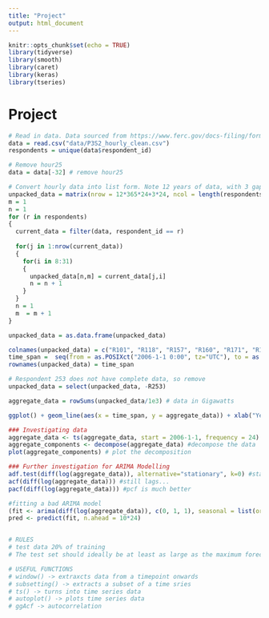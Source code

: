 ---
title: "Project"
output: html_document
---

```{r setup, include=FALSE}
knitr::opts_chunk$set(echo = TRUE)
library(tidyverse)
library(smooth)
library(caret)
library(keras)
library(tseries)
```

# Project

```{r}

# Read in data. Data sourced from https://www.ferc.gov/docs-filing/forms/form-714/data.asp?fbclid=IwAR3edmimq4-j8_wzt51Sj-uaSkt8__BZE36opiitB3AlN_f5TahcYfeSPJs
data = read.csv("data/P3S2_hourly_clean.csv")
respondents = unique(data$respondent_id)

# Remove hour25
data = data[-32] # remove hour25

# Convert hourly data into list form. Note 12 years of data, with 3 gap years in 2008, 2012 and 2016.
unpacked_data = matrix(nrow = 12*365*24+3*24, ncol = length(respondents))
m = 1
n = 1
for (r in respondents)
{
  current_data = filter(data, respondent_id == r)
  
  for(j in 1:nrow(current_data))
  {
    for(i in 8:31)
    {
      unpacked_data[n,m] = current_data[j,i] 
      n = n + 1
    }
  }
  n = 1
  m  = m + 1
}

unpacked_data = as.data.frame(unpacked_data)

colnames(unpacked_data) = c("R101", "R118", "R157", "R160", "R171", "R172", "R180", "R182", "R194", "R197", "R210", "R211", "R232", "R233", "R234", "R235", "R236", "R240", "R243", "R251", "R253", "R263", "R267", "R275")
time_span =  seq(from = as.POSIXct("2006-1-1 0:00", tz="UTC"), to = as.POSIXct("2017-12-31 23:00", tz="UTC"), by="hour")  
rownames(unpacked_data) = time_span

# Respondent 253 does not have complete data, so remove
unpacked_data = select(unpacked_data, -R253)

aggregate_data = rowSums(unpacked_data/1e3) # data in Gigawatts

ggplot() + geom_line(aes(x = time_span, y = aggregate_data)) + xlab("Year") + ylab("Demand (GW)") + ggtitle("Aggregate US Electricity Demand") + theme(plot.title = element_text(hjust = 0.5))

### Investigating data
aggregate_data <- ts(aggregate_data, start = 2006-1-1, frequency = 24) #make data into time series for R
aggregate_components <- decompose(aggregate_data) #decompose the data
plot(aggregate_components) # plot the decomposition

### Further investigation for ARIMA Modelling
adf.test(diff(log(aggregate_data)), alternative="stationary", k=0) #stationary enough for ARIMA Modelling (taking the log removed unequal variance, taking the difference removes trend) Note with Keras we can model that though
acf(diff(log(aggregate_data))) #still lags...
pacf(diff(log(aggregate_data))) #pcf is much better

#fitting a bad ARIMA model
(fit <- arima(diff(log(aggregate_data)), c(0, 1, 1), seasonal = list(order = c(0, 1, 1), period = 24))) #need to do a grid search to find the best AIC for  (p,d,q)
pred <- predict(fit, n.ahead = 10*24)


# RULES
# test data 20% of training
# The test set should ideally be at least as large as the maximum forecast horizon required.

# USEFUL FUNCTIONS
# window() -> extraxcts data from a timepoint onwards
# subsetting() -> extracts a subset of a time sries
# ts() -> turns into time series data
# autoplot() -> plots time series data
# ggAcf -> autocorrelation

```
